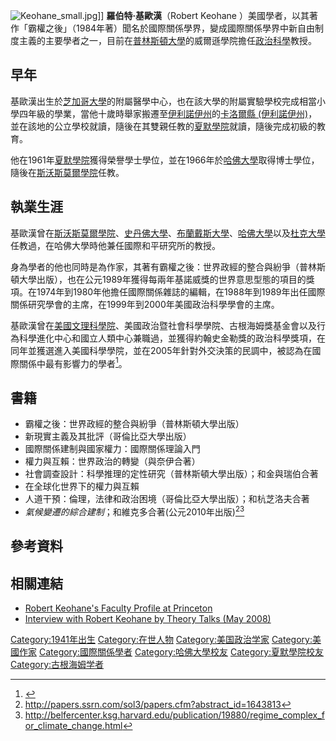 [[File:Keohane_small.jpg|thumb]]]]
'''羅伯特·基歐漢'''（Robert Keohane {{bd|1941年||}}）美國學者，以其著作「霸權之後」（1984年著）聞名於國際關係學界，變成國際關係學界中新自由制度主義的主要學者之一，目前在[[普林斯頓大學|普林斯頓大學]]的威爾遜學院擔任[[政治科學|政治科學]]教授。

==早年==
基歐漢出生於[[芝加哥大學|芝加哥大學]]的附屬醫學中心，也在該大學的附屬實驗學校完成相當小學四年級的學業，當他十歲時舉家搬遷至[[伊利諾伊州|伊利諾伊州]]的[[卡洛爾縣_(伊利諾伊州)|卡洛爾縣 (伊利諾伊州)]]，並在該地的公立學校就讀，隨後在其雙親任教的[[夏默學院|夏默學院]]就讀，隨後完成初級的教育。

他在1961年[[夏默學院|夏默學院]]獲得榮譽學士學位，並在1966年於[[哈佛大學|哈佛大學]]取得博士學位，隨後在[[斯沃斯莫爾學院|斯沃斯莫爾學院]]任教。

==執業生涯==
基歐漢曾在[[斯沃斯莫爾學院|斯沃斯莫爾學院]]、[[史丹佛大學|史丹佛大學]]、[[布蘭戴斯大學|布蘭戴斯大學]]、[[哈佛大學|哈佛大學]]以及[[杜克大學|杜克大學]]任教過，在哈佛大學時他兼任國際和平研究所的教授。
 
身為學者的他也同時是為作家，其著有霸權之後：世界政經的整合與紛爭（普林斯頓大學出版），也在公元1989年獲得每兩年基諾威獎的世界意思型態的項目的獎項。在1974年到1980年他擔任國際關係雜誌的編輯，在1988年到1989年出任國際關係研究學會的主席，在1999年到2000年美國政治科學學會的主席。

基歐漢曾在[[美國文理科學院|美國文理科學院]]、美國政治暨社會科學學院、古根海姆獎基金會以及行為科學進化中心和國立人類中心兼職過，並獲得約翰史金勒獎的政治科學獎項，在同年並獲選進入美國科學學院，並在2005年針對外交決策的民調中，被認為在國際關係中最有影響力的學者<ref>{{cite news|last=Charlick|first=Hannah|title=Keohanes to join Wilson School faculty|url=http://www.dailyprincetonian.com/2004/10/15/11101/|newspaper=The Daily Princetonian|date=October 15, 2004|access-date=2011-08-26|archive-url=https://web.archive.org/web/20120402215425/http://www.dailyprincetonian.com/2004/10/15/11101/|archive-date=2012-04-02|dead-url=yes}}</ref>。

==書籍==
* 霸權之後：世界政經的整合與紛爭（普林斯頓大學出版）
* 新現實主義及其批評（哥倫比亞大學出版）
* 國際關係建制與國家權力：國際關係理論入門
* 權力與互賴：世界政治的轉變（與奈伊合著）
* 社會調查設計：科學推理的定性研究（普林斯頓大學出版）；和金與瑞伯合著
* 在全球化世界下的權力與互賴
* 人道干預：倫理，法律和政治困境（哥倫比亞大學出版）；和杭芝洛夫合著
* ''氣候變遷的綜合建制''；和維克多合著(公元2010年出版)<ref>http://papers.ssrn.com/sol3/papers.cfm?abstract_id=1643813</ref><ref>http://belfercenter.ksg.harvard.edu/publication/19880/regime_complex_for_climate_change.html</ref>

==參考資料==
{{Reflist}}

==相關連結==
*[https://web.archive.org/web/20110717185707/http://wws.princeton.edu/people/display_person.xml?netid=rkeohane&display=Core Robert Keohane's Faculty Profile at Princeton]
*[http://www.theory-talks.org/2008/05/theory-talk-9.html Interview with Robert Keohane by Theory Talks (May 2008)]
{{國際關係理論}}{{Authority control}}
{{DEFAULTSORT:Keohane, Robert}}
[[Category:1941年出生|Category:1941年出生]]
[[Category:在世人物|Category:在世人物]]
[[Category:美国政治学家|Category:美国政治学家]]
[[Category:美國作家|Category:美國作家]]
[[Category:國際關係學者|Category:國際關係學者]]
[[Category:哈佛大學校友|Category:哈佛大學校友]]
[[Category:夏默學院校友|Category:夏默學院校友]]
[[Category:古根海姆学者|Category:古根海姆学者]]